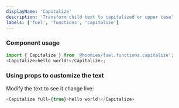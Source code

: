 ```yaml
---
displayName: 'Capitalize'
description: 'Transform child text to capitalized or upper case'
labels: ['fuel', 'functions', 'capitalize']
---
```



### Component usage

```js
import { Capitalize } from '@hoomies/fuel.functions.capitalize';
<Capitalize>hello world!</Capitalize>;
```

### Using props to customize the text

Modify the text to see it change live:

```js live
<Capitalize full={true}>hello world!</Capitalize>
```
